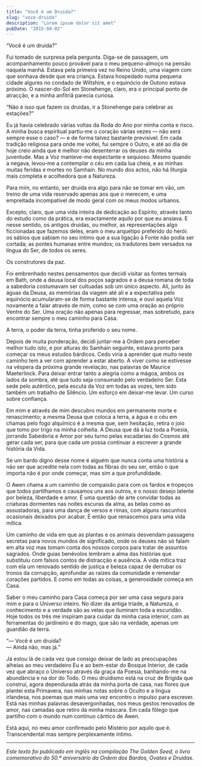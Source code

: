 ```yaml
---
title: "Você é um Druida?"
slug: "voce-druida"
description: "Lorem ipsum dolor sit amet"
pubDate: "2015-04-02"
---
```


“Você é um druida?”

Fui tomado de surpresa pela pergunta. Diga-se de passagem, um acompanhamento pouco provável para o meu pequeno-almoço na pensão naquela manhã. Estava pela primeira vez no Reino Unido, uma viagem com que sonhava desde que era criança. Estava hospedado numa pequena cidade algures no condado de Wiltshire, e o equinócio de Outono estava próximo. O nascer-do-Sol em Stonehenge, claro, era o principal ponto de atracção, e a minha anfitriã parecia curiosa.

“Não é isso que fazem os druidas, ir a Stonehenge para celebrar as estações?”

Eu já havia celebrado várias voltas da Roda do Ano por minha conta e risco. A minha busca espiritual partiu-me o coração várias vezes — não será sempre esse o caso? — e de forma talvez bastante previsível. Em cada tradição religiosa para onde me voltei, fui sempre o Outro, e até ao dia de hoje creio ainda que é melhor não desenterrar os deuses da minha juventude. Mas a Voz manteve-me expectante e sequioso. Mesmo quando a negava, levou-me a contemplar o céu em cada lua cheia, e as minhas muitas feridas e mortes no Samhain. No mundo dos actos, não há liturgia mais completa e acolhedora que a Natureza.

Para mim, no entanto, ser druida era algo para não se tomar em vão, um treino de uma vida reservado apenas aos que o merecem, e uma empreitada incompatível de modo geral com os meus modos urbanos.

Excepto, claro, que uma vida inteira de dedicação ao Espírito, através tanto do estudo como da prática, era exactamente aquilo por que eu ansiava. E nesse sentido, os antigos druidas, ou melhor, as representações algo ficcionadas que fazemos deles, eram o meu arquétipo preferido do herói: os sábios que sabiam no seu íntimo que a sua ligação à Fonte não podia ser cortada; as pontes humanas entre mundos; os tradutores bem versados na língua do Ser, de todos os seres.

Os construtores da paz.

Foi embrenhado nestes pensamentos que decidi visitar as fontes termais em Bath, onde a deusa local dos poços sagrados e a deusa romana de toda a sabedoria costumavam ser cultuadas sob um único aspecto. Ali, junto às águas da Deusa, as memórias da viagem até ali e a expectativa pelo equinócio acumularam-se de forma bastante intensa, e ouvi aquela Voz novamente a falar através de mim, como se com uma oração ao próprio Ventre do Ser. Uma oração não apenas para regressar, mas sobretudo, para encontrar sempre o meu caminho para Casa.

A terra, o poder da terra, tinha proferido o seu nome.

Depois de muita ponderação, decidi juntar-me à Ordem para perceber melhor tudo isto, e por alturas do Samhain seguinte, estava pronto para começar os meus estudos bárdicos. Cedo viria a aprender que muito neste caminho tem a ver com aprender a estar aberto. A viver como se estivesse na véspera da próxima grande revelação, nas palavras de Maurice Maeterlinck. Para deixar entrar tanto a alegria como a mágoa, ambos os lados da sombra, até que tudo seja consumado pelo verdadeiro Ser. Esta sede pelo autêntico, pela escuta da Voz em todas as vozes, tem sido também um trabalho de Silêncio. Um esforço em deixar-me levar. Um curso sobre confiança.

Em mim e através de mim descubro mundos em permanente morte e renascimento; a mesma Deusa que coloca a terra, a água e o céu em chamas pelo fogo alquímico é a mesma que, sem hesitação, retira o joio que tomo por trigo na minha colheita. A Deusa que dá à luz toda a Poesia, jorrando Sabedoria e Amor por seu turno pelas escadarias do Cosmos até gerar cada ser, para que cada um possa continuar a escrever a grande história da Vida.

Se um bardo digno desse nome é alguém que nunca conta uma história a não ser que acredite nela com todas as fibras do seu ser, então o que importa não é por onde começar, mas sim a que profundidade.

O Awen chama a um caminho de compaixão para com os fardos e tropeços que todos partilhamos e causamos uns aos outros, e o nosso desejo latente por beleza, liberdade e amor. É uma questão de arte convidar todas as criaturas dormentes nas noites escuras da alma, as belas como as assustadoras, para uma dança de versos e rimas, com alguns rascunhos ocasionais deixados por acabar. É então que renascemos para uma vida mítica.

Um caminho de vida em que as plantas e os animais desvendam passagens secretas para novos mundos de significado, onde os deuses não só falam em alta voz mas tomam conta dos nossos corpos para tratar de assuntos sagrados. Onde guias benévolos lembram a alma das histórias que substituiu com falsos contos de distracção e ausência. A vida mítica traz com ela um renovado sentido de justiça e beleza capaz de derrubar os tronos da corrupção, aprofundar as raízes da comunidade e remendar corações partidos. E como em todas as coisas, a generosidade começa em Casa.

Saber o meu caminho para Casa começa por ser uma casa segura para mim e para o Universo inteiro. No dizer da antiga tríade, a Natureza, o conhecimento e a verdade são as velas que iluminam toda a escuridão. Hoje todos os três me inspiram para cuidar da minha casa interior, com as ferramentas do jardineiro e do mago, que são na verdade, apenas um guardião da terra.

“— Você é um druida?<br/>
— Ainda não, mas já.”

Já estou lá de cada vez que consigo deixar de lado as preocupações alheias ao meu verdadeiro Eu e ao bem-estar do Bosque Interior, de cada vez que abraço o Universo através da graça da Poesia, banhando-me na abundância e na dor do Todo. O meu druidismo está na cruz de Brígida que construí, agora dependurada atrás da minha porta de casa, nas flores que plantei esta Primavera, nas minhas notas sobre o Oculto e a língua irlandesa, nos poemas que mais uma vez encontro o impulso para escrever. Está nas minhas palavras desavergonhadas, nos meus gestos renovados de amor, nas camadas que retiro da minha máscara. Em cada fôlego que partilho com o mundo num contínuo cântico de Awen.

Está aqui, no meu amor confirmado pelo Mistério por aquilo que é. Transcendental mas sempre perplexamente íntimo.

---

_Este texto foi publicado em inglês na compilação The Golden Seed, o livro comemorativo do 50.º aniversário da Ordem dos Bardos, Ovates e Druidas._
